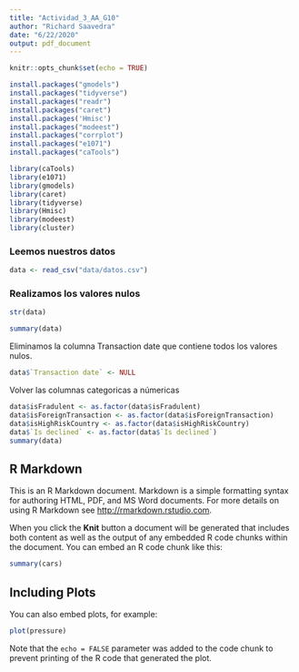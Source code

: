 ```yaml
---
title: "Actividad_3_AA_G10"
author: "Richard Saavedra"
date: "6/22/2020"
output: pdf_document
---
```


```r
knitr::opts_chunk$set(echo = TRUE)
```

```r
install.packages("gmodels")
install.packages("tidyverse")
install.packages("readr")
install.packages("caret")
install.packages('Hmisc')
install.packages("modeest") 
install.packages("corrplot")
install.packages("e1071")
install.packages("caTools")

library(caTools)
library(e1071)
library(gmodels)
library(caret)
library(tidyverse)
library(Hmisc)
library(modeest)
library(cluster)
```

### Leemos nuestros datos
```r
data <- read_csv("data/datos.csv")

```

### Realizamos los valores nulos

```r
str(data)

summary(data)
```

Eliminamos la columna Transaction date que contiene todos los valores nulos.

```r
data$`Transaction date` <- NULL
```

Volver las columnas categoricas a númericas

```r
data$isFradulent <- as.factor(data$isFradulent)
data$isForeignTransaction <- as.factor(data$isForeignTransaction)
data$isHighRiskCountry <- as.factor(data$isHighRiskCountry)
data$`Is declined` <- as.factor(data$`Is declined`)
summary(data)

```


## R Markdown

This is an R Markdown document. Markdown is a simple formatting syntax for authoring HTML, PDF, and MS Word documents. For more details on using R Markdown see <http://rmarkdown.rstudio.com>.

When you click the **Knit** button a document will be generated that includes both content as well as the output of any embedded R code chunks within the document. You can embed an R code chunk like this:

```r
summary(cars)
```

## Including Plots

You can also embed plots, for example:

```r
plot(pressure)
```

Note that the `echo = FALSE` parameter was added to the code chunk to prevent printing of the R code that generated the plot.
